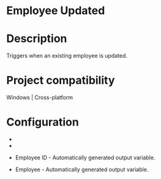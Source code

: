 ﻿# Employee Updated

# Description

Triggers when an existing employee is updated.

# Project compatibility

Windows | Cross-platform

# Configuration

* 
* 





* Employee ID - Automatically generated output variable.
* Employee - Automatically generated output variable.
